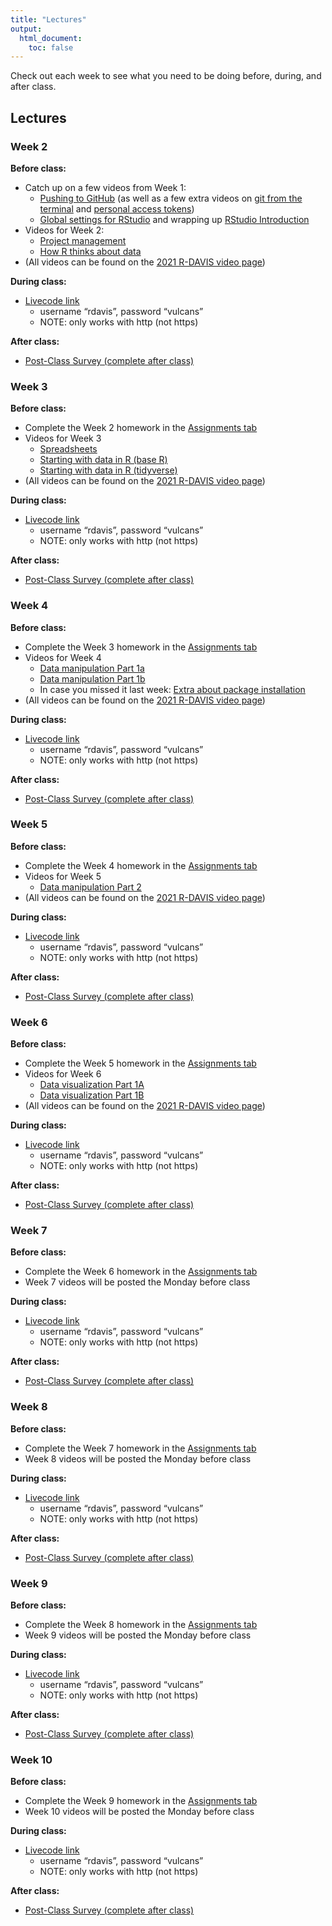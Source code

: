```yaml
---
title: "Lectures"
output:
  html_document:
    toc: false
---
```


Check out each week to see what you need to be doing before, during, and after class.

## Lectures {.tabset .tabset-fade}

### Week 2

<b>Before class:</b>  

* Catch up on a few videos from Week 1:
  * [Pushing to GitHub](https://www.youtube.com/watch?v=R4XrKXqfZBA&list=PL9RGU7mcuUv6hlpNiICK6Q1NYnBsf-RYk&index=1&t=50s) (as well as a few extra videos on [git from the terminal](https://www.youtube.com/watch?v=EcD-Uy9ZopE&list=PL9RGU7mcuUv6hlpNiICK6Q1NYnBsf-RYk&index=3) and [personal access tokens](https://www.youtube.com/watch?v=PKDa85i-k54&list=PL9RGU7mcuUv6hlpNiICK6Q1NYnBsf-RYk&index=2&t=12s))
  * [Global settings for RStudio](https://www.youtube.com/watch?v=5D4x6BlELCI&list=PL9RGU7mcuUv6hlpNiICK6Q1NYnBsf-RYk&index=4) and wrapping up [RStudio Introduction](https://www.youtube.com/watch?v=uDGquqN4WkM&list=PL9RGU7mcuUv6hlpNiICK6Q1NYnBsf-RYk&index=3)
* Videos for Week 2:
  * [Project management](https://www.youtube.com/watch?v=brw1dl5BUbc)
  * [How R thinks about data](https://www.youtube.com/watch?v=I-bSX6YwQFM&list=PL9RGU7mcuUv6hlpNiICK6Q1NYnBsf-RYk&index=1)  

* (All videos can be found on the [2021 R-DAVIS video page](https://www.youtube.com/playlist?list=PL9RGU7mcuUv6hlpNiICK6Q1NYnBsf-RYk))

<b>During class:</b>  

* [Livecode link](http://www.rdaviscode.com)
  * username "rdavis", password "vulcans"
  * NOTE: only works with http (not https)

<b>After class:</b>  

* <a href="https://forms.gle/RGr928xNcisC6eLd8" target="_blank">Post-Class Survey (complete after class)</a>

### Week 3

<b>Before class:</b>  

* Complete the Week 2 homework in the [Assignments tab](https://gge-ucd.github.io/R-DAVIS/assignments.html)
* Videos for Week 3
  * [Spreadsheets](https://www.youtube.com/watch?v=Dyl8BSVd_fY&list=PL9RGU7mcuUv6hlpNiICK6Q1NYnBsf-RYk&index=3)
  * [Starting with data in R (base R)](https://www.youtube.com/watch?v=_B9c5jKoRTU&list=PL9RGU7mcuUv6hlpNiICK6Q1NYnBsf-RYk&index=2)  
  * [Starting with data in R (tidyverse)](https://www.youtube.com/watch?v=6MlVc4uYzvM&list=PL9RGU7mcuUv6hlpNiICK6Q1NYnBsf-RYk&index=1)  
* (All videos can be found on the [2021 R-DAVIS video page](https://www.youtube.com/playlist?list=PL9RGU7mcuUv6hlpNiICK6Q1NYnBsf-RYk))

<b>During class:</b>  

* [Livecode link](http://www.rdaviscode.com)
  * username "rdavis", password "vulcans"
  * NOTE: only works with http (not https)

<b>After class:</b>  

* <a href="https://forms.gle/RGr928xNcisC6eLd8" target="_blank">Post-Class Survey (complete after class)</a>


### Week 4

<b>Before class:</b>  

* Complete the Week 3 homework in the [Assignments tab](https://gge-ucd.github.io/R-DAVIS/assignments.html)
* Videos for Week 4
  * [Data manipulation Part 1a](https://www.youtube.com/watch?v=f0OCEG-0ExI&list=PL9RGU7mcuUv6hlpNiICK6Q1NYnBsf-RYk&index=2)
  * [Data manipulation Part 1b](https://www.youtube.com/watch?v=h6wgu_3Jp1c&list=PL9RGU7mcuUv6hlpNiICK6Q1NYnBsf-RYk&index=1)
  * In case you missed it last week: [Extra about package installation](https://www.youtube.com/watch?v=LYlto9UAGAA&list=PL9RGU7mcuUv6hlpNiICK6Q1NYnBsf-RYk&index=3)  
* (All videos can be found on the [2021 R-DAVIS video page](https://www.youtube.com/playlist?list=PL9RGU7mcuUv6hlpNiICK6Q1NYnBsf-RYk))

<b>During class:</b>  

* [Livecode link](http://www.rdaviscode.com)
  * username "rdavis", password "vulcans"
  * NOTE: only works with http (not https)

<b>After class:</b>  

* <a href="https://forms.gle/RGr928xNcisC6eLd8" target="_blank">Post-Class Survey (complete after class)</a>


### Week 5

<b>Before class:</b>  

* Complete the Week 4 homework in the [Assignments tab](https://gge-ucd.github.io/R-DAVIS/assignments.html)
* Videos for Week 5
  * [Data manipulation Part 2](https://www.youtube.com/watch?v=Y7nhagJCCk4&list=PL9RGU7mcuUv6hlpNiICK6Q1NYnBsf-RYk&index=1&t=824s)
* (All videos can be found on the [2021 R-DAVIS video page](https://www.youtube.com/playlist?list=PL9RGU7mcuUv6hlpNiICK6Q1NYnBsf-RYk))

<b>During class:</b>  

* [Livecode link](http://www.rdaviscode.com)
  * username "rdavis", password "vulcans"
  * NOTE: only works with http (not https)

<b>After class:</b>  

* <a href="https://forms.gle/RGr928xNcisC6eLd8" target="_blank">Post-Class Survey (complete after class)</a>

### Week 6

<b>Before class:</b>  

* Complete the Week 5 homework in the [Assignments tab](https://gge-ucd.github.io/R-DAVIS/assignments.html)
* Videos for Week 6
  * [Data visualization Part 1A](https://www.youtube.com/watch?v=rLGJO6aOD6c&list=PL9RGU7mcuUv6hlpNiICK6Q1NYnBsf-RYk&index=1)
  * [Data visualization Part 1B](https://www.youtube.com/watch?v=W6cfxJkKy3Q&list=PL9RGU7mcuUv6hlpNiICK6Q1NYnBsf-RYk&index=1)
* (All videos can be found on the [2021 R-DAVIS video page](https://www.youtube.com/playlist?list=PL9RGU7mcuUv6hlpNiICK6Q1NYnBsf-RYk))


<b>During class:</b>  

* [Livecode link](http://www.rdaviscode.com)
  * username "rdavis", password "vulcans"
  * NOTE: only works with http (not https)

<b>After class:</b>  

* <a href="https://forms.gle/RGr928xNcisC6eLd8" target="_blank">Post-Class Survey (complete after class)</a>

### Week 7

<b>Before class:</b>  

* Complete the Week 6 homework in the [Assignments tab](https://gge-ucd.github.io/R-DAVIS/assignments.html)
* Week 7 videos will be posted the Monday before class

<b>During class:</b>  

* [Livecode link](http://www.rdaviscode.com)
  * username "rdavis", password "vulcans"
  * NOTE: only works with http (not https)

<b>After class:</b>  

* <a href="https://forms.gle/RGr928xNcisC6eLd8" target="_blank">Post-Class Survey (complete after class)</a>


### Week 8

<b>Before class:</b>  

* Complete the Week 7 homework in the [Assignments tab](https://gge-ucd.github.io/R-DAVIS/assignments.html)
* Week 8 videos will be posted the Monday before class

<b>During class:</b>  

* [Livecode link](http://www.rdaviscode.com)
  * username "rdavis", password "vulcans"
  * NOTE: only works with http (not https)

<b>After class:</b>  

* <a href="https://forms.gle/RGr928xNcisC6eLd8" target="_blank">Post-Class Survey (complete after class)</a>


### Week 9

<b>Before class:</b>  

* Complete the Week 8 homework in the [Assignments tab](https://gge-ucd.github.io/R-DAVIS/assignments.html)
* Week 9 videos will be posted the Monday before class

<b>During class:</b>  

* [Livecode link](http://www.rdaviscode.com)
  * username "rdavis", password "vulcans"
  * NOTE: only works with http (not https)

<b>After class:</b>  

* <a href="https://forms.gle/RGr928xNcisC6eLd8" target="_blank">Post-Class Survey (complete after class)</a>


### Week 10

<b>Before class:</b>  

* Complete the Week 9 homework in the [Assignments tab](https://gge-ucd.github.io/R-DAVIS/assignments.html)
* Week 10 videos will be posted the Monday before class

<b>During class:</b>  

* [Livecode link](http://www.rdaviscode.com)
  * username "rdavis", password "vulcans"
  * NOTE: only works with http (not https)

<b>After class:</b>  

* <a href="https://forms.gle/RGr928xNcisC6eLd8" target="_blank">Post-Class Survey (complete after class)</a>
